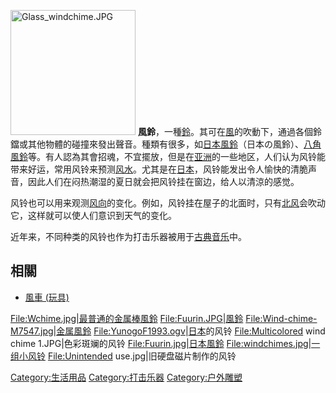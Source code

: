 {{Unreferenced|time=2021-06-15T03:58:31+00:00}}
[[File:Glass_windchime.JPG|200px]]
{{Listen
|filename=Windchimes.ogg
|title=風鈴
|description=風鈴声。
|format=[[Ogg|Ogg]]}}
'''風鈴'''，一種[[鈴|鈴]]。其可在[[風|風]]的吹動下，通過各個鈴鐺或其他物體的碰撞來發出聲音。種類有很多，如[[日本風鈴|日本風鈴]]（日本の風鈴）、[[八角風鈴|八角風鈴]]等。有人認為其會招魂，不宜擺放，但是在[[亚洲|亚洲]]的一些地区，人们认为风铃能带来好运，常用风铃来预测[[风水|风水]]。尤其是在[[日本|日本]]，风铃能发出令人愉快的清脆声音，因此人们在闷热潮湿的夏日就会把风铃挂在窗边，给人以清涼的感觉。

风铃也可以用来观测[[风向|风向]]的变化。例如，风铃挂在屋子的北面时，只有[[北风|北风]]会吹动它，这样就可以使人们意识到天气的变化。

近年来，不同种类的风铃也作为打击乐器被用于[[古典音乐|古典音乐]]中。

==相關==
*[[風車_(玩具)|風車 (玩具)]]

<gallery>
File:Wchime.jpg|最普通的金属棒風鈴
File:Fuurin.JPG|風鈴
File:Wind-chime-M7547.jpg|金属風鈴
File:YunogoF1993.ogv|[[日本|日本]]{{tsl|ja|湯郷温泉||湯郷}}的风铃
File:Multicolored wind chime 1.JPG|色彩斑斓的风铃
File:Fuurin.jpg|日本風鈴
File:windchimes.jpg|一组小风铃
File:Unintended use.jpg|旧硬盘磁片制作的风铃
</gallery>

{{Commons cat|Wind chimes}}

[[Category:生活用品|Category:生活用品]]
[[Category:打击乐器|Category:打击乐器]]
[[Category:户外雕塑|Category:户外雕塑]]
